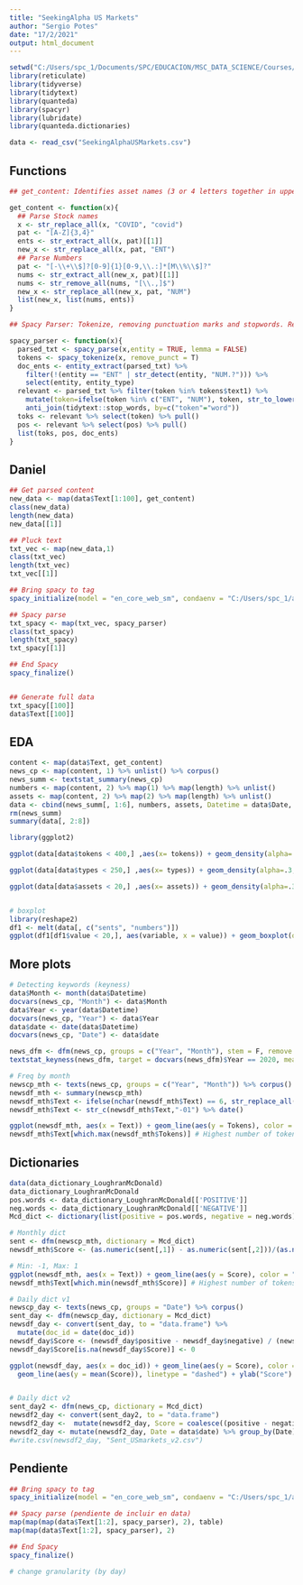 ```yaml
---
title: "SeekingAlpha US Markets"
author: "Sergio Potes"
date: "17/2/2021"
output: html_document
---
```


```r
setwd("C:/Users/spc_1/Documents/SPC/EDUCACION/MSC_DATA_SCIENCE/Courses/ST498_Capstone_Project/Seeking_Alpha")
library(reticulate)
library(tidyverse)
library(tidytext)
library(quanteda)
library(spacyr)
library(lubridate)
library(quanteda.dictionaries)

data <- read_csv("SeekingAlphaUSMarkets.csv")
```

## Functions
```r
## get_content: Identifies asset names (3 or 4 letters together in upper case) and numbers (beginning with -/+/$, separated by dot/comma, ending with M/%/$). Returns the documents replacing the assest names with "ENT" and the numbers with NUM. Also returns the asset names and numbers replaced.

get_content <- function(x){
  ## Parse Stock names
  x <- str_replace_all(x, "COVID", "covid")
  pat <- "[A-Z]{3,4}"
  ents <- str_extract_all(x, pat)[[1]]
  new_x <- str_replace_all(x, pat, "ENT")
  ## Parse Numbers
  pat <- "[-\\+\\$]?[0-9]{1}[0-9,\\.:]*[M\\%\\$]?"
  nums <- str_extract_all(new_x, pat)[[1]]
  nums <- str_remove_all(nums, "[\\.,]$")
  new_x <- str_replace_all(new_x, pat, "NUM")
  list(new_x, list(nums, ents))
}

## Spacy Parser: Tokenize, removing punctuation marks and stopwords. Returns the tokens, its part of speech (POS), and the entities with its type.

spacy_parser <- function(x){
  parsed_txt <- spacy_parse(x,entity = TRUE, lemma = FALSE)
  tokens <- spacy_tokenize(x, remove_punct = T)
  doc_ents <- entity_extract(parsed_txt) %>% 
    filter(!(entity == "ENT" | str_detect(entity, "NUM.?"))) %>%
    select(entity, entity_type)
  relevant <- parsed_txt %>% filter(token %in% tokens$text1) %>%
    mutate(token=ifelse(token %in% c("ENT", "NUM"), token, str_to_lower(token))) %>%
    anti_join(tidytext::stop_words, by=c("token"="word"))
  toks <- relevant %>% select(token) %>% pull()
  pos <- relevant %>% select(pos) %>% pull()
  list(toks, pos, doc_ents)
}
```

## Daniel
```r
## Get parsed content
new_data <- map(data$Text[1:100], get_content)
class(new_data)
length(new_data)
new_data[[1]]

## Pluck text
txt_vec <- map(new_data,1)
class(txt_vec)
length(txt_vec)
txt_vec[[1]]

## Bring spacy to tag
spacy_initialize(model = "en_core_web_sm", condaenv = "C:/Users/spc_1/anaconda3")

## Spacy parse
txt_spacy <- map(txt_vec, spacy_parser)
class(txt_spacy)
length(txt_spacy)
txt_spacy[[1]]

## End Spacy
spacy_finalize()


## Generate full data
txt_spacy[[100]]
data$Text[[100]]


```

## EDA
```r
content <- map(data$Text, get_content)
news_cp <- map(content, 1) %>% unlist() %>% corpus()
news_summ <- textstat_summary(news_cp)
numbers <- map(content, 2) %>% map(1) %>% map(length) %>% unlist()
assets <- map(content, 2) %>% map(2) %>% map(length) %>% unlist()
data <- cbind(news_summ[, 1:6], numbers, assets, Datetime = data$Date, Text = data$Text)
rm(news_summ)
summary(data[, 2:8])

```



```r
library(ggplot2)

ggplot(data[data$tokens < 400,] ,aes(x= tokens)) + geom_density(alpha=.3, fill="#3214c7") + geom_vline(xintercept = median(data$tokens), linetype="dashed", color = "darkblue")

ggplot(data[data$types < 250,] ,aes(x= types)) + geom_density(alpha=.3, fill="#38a32c") + geom_vline(xintercept = median(data$types), linetype="dashed", color = "darkgreen")

ggplot(data[data$assets < 20,] ,aes(x= assets)) + geom_density(alpha=.3, fill="#1db3a4") + geom_vline(xintercept = median(data$assets), linetype="dashed", color = "darkblue")


# boxplot
library(reshape2)
df1 <- melt(data[, c("sents", "numbers")])
ggplot(df1[df1$value < 20,], aes(variable, x = value)) + geom_boxplot(outlier.colour="#b02edb", outlier.shape = 3, outlier.size = 2, fill = "#cb64ed")

```

## More plots
```r
# Detecting keywords (keyness)
data$Month <- month(data$Datetime)
docvars(news_cp, "Month") <- data$Month
data$Year <- year(data$Datetime)
docvars(news_cp, "Year") <- data$Year
data$date <- date(data$Datetime)
docvars(news_cp, "Date") <- data$date

news_dfm <- dfm(news_cp, groups = c("Year", "Month"), stem = F, remove = stopwords("en"), remove_punct = T, remove_numbers = T, remove_url = T)
textstat_keyness(news_dfm, target = docvars(news_dfm)$Year == 2020, measure="chi2") %>% textplot_keyness()

# Freq by month
newscp_mth <- texts(news_cp, groups = c("Year", "Month")) %>% corpus()
newsdf_mth <- summary(newscp_mth)
newsdf_mth$Text <- ifelse(nchar(newsdf_mth$Text) == 6, str_replace_all(newsdf_mth$Text, "\\.", "-0"), str_replace_all(newsdf_mth$Text, "\\.", "-"))
newsdf_mth$Text <- str_c(newsdf_mth$Text,"-01") %>% date()

ggplot(newsdf_mth, aes(x = Text)) + geom_line(aes(y = Tokens), color = "darkblue") + ylab("Word count") + xlab("Time")
newsdf_mth$Text[which.max(newsdf_mth$Tokens)] # Highest number of tokens

```


## Dictionaries
```r
data(data_dictionary_LoughranMcDonald)
data_dictionary_LoughranMcDonald
pos.words <- data_dictionary_LoughranMcDonald[['POSITIVE']]
neg.words <- data_dictionary_LoughranMcDonald[['NEGATIVE']]
Mcd_dict <- dictionary(list(positive = pos.words, negative = neg.words))

# Monthly dict
sent <- dfm(newscp_mth, dictionary = Mcd_dict)
newsdf_mth$Score <- (as.numeric(sent[,1]) - as.numeric(sent[,2]))/(as.numeric(sent[,1]) + as.numeric(sent[,2]))

# Min: -1, Max: 1
ggplot(newsdf_mth, aes(x = Text)) + geom_line(aes(y = Score), color = "darkred") + geom_line(aes(y = mean(Score)), color = "black", linetype = "dashed") + ylab("Score") + xlab("Time")
newsdf_mth$Text[which.min(newsdf_mth$Score)] # Highest number of tokens

# Daily dict v1
newscp_day <- texts(news_cp, groups = "Date") %>% corpus()
sent_day <- dfm(newscp_day, dictionary = Mcd_dict)
newsdf_day <- convert(sent_day, to = "data.frame") %>%
  mutate(doc_id = date(doc_id))
newsdf_day$Score <- (newsdf_day$positive - newsdf_day$negative) / (newsdf_day$positive + newsdf_day$negative)
newsdf_day$Score[is.na(newsdf_day$Score)] <- 0

ggplot(newsdf_day, aes(x = doc_id)) + geom_line(aes(y = Score), color = "darkred")  +
  geom_line(aes(y = mean(Score)), linetype = "dashed") + ylab("Score") + xlab("Date")


# Daily dict v2
sent_day2 <- dfm(news_cp, dictionary = Mcd_dict)
newsdf2_day <- convert(sent_day2, to = "data.frame")
newsdf2_day <-  mutate(newsdf2_day, Score = coalesce((positive - negative)/(positive + negative), 0))
newsdf2_day <- mutate(newsdf2_day, Date = data$date) %>% group_by(Date) %>% summarise(Score = mean(Score))
#write.csv(newsdf2_day, "Sent_USmarkets_v2.csv")
```



## Pendiente
```r
## Bring spacy to tag
spacy_initialize(model = "en_core_web_sm", condaenv = "C:/Users/spc_1/anaconda3")

## Spacy parse (pendiente de incluir en data)
map(map(map(data$Text[1:2], spacy_parser), 2), table)
map(map(data$Text[1:2], spacy_parser), 2)

## End Spacy
spacy_finalize()

# change granularity (by day)
```
















